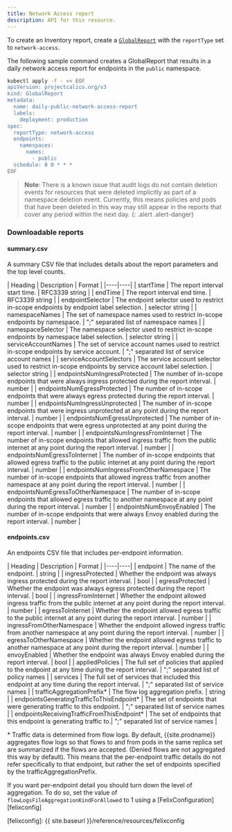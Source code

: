 ```yaml
---
title: Network Access report
description: API for this resource. 
---
```


To create an Inventory report, create a [`GlobalReport`](/reference/resources/globalreport) with the `reportType`
set to `network-access`.

The following sample command creates a GlobalReport that results in a daily network access report for
endpoints in the `public` namespace.

```bash
kubectl apply -f - << EOF
apiVersion: projectcalico.org/v3
kind: GlobalReport
metadata:
  name: daily-public-network-access-report
  labels:
    deployment: production
spec:
  reportType: network-access
  endpoints:
    namespaces:
      names:
        - public
  schedule: 0 0 * * *
EOF
```

> **Note**: There is a known issue that audit logs do not contain deletion events for resources that were
> deleted implicitly as part of a namespace deletion event. Currently, this means policies and pods that have been
> deleted in this way may still appear in the reports that cover any period within the next day.
{: .alert .alert-danger}

### Downloadable reports

#### summary.csv

A summary CSV file that includes details about the report parameters and the top level counts.

| Heading | Description | Format |
|----|----|
| startTime                             | The report interval start time. | RFC3339 string |
| endTime                               | The report interval end time. | RFC3339 string |
| endpointSelector                      | The endpoint selector used to restrict in-scope endpoints by endpoint label selection. | selector string |
| namespaceNames                        | The set of namespace names used to restrict in-scope endpoints by namespace. | ";" separated list of namespace names |
| namespaceSelector                     | The namespace selector used to restrict in-scope endpoints by namespace label selection. | selector string |
| serviceAccountNames                   | The set of service account names used to restrict in-scope endpoints by service account. | ";" separated list of service account names |
| serviceAccountSelectors               | The service account selector used to restrict in-scope endpoints by service account label selection. | selector string |
| endpointsNumIngressProtected          | The number of in-scope endpoints that were always ingress protected during the report interval. | number |
| endpointsNumEgressProtected           | The number of in-scope endpoints that were always egress protected during the report interval. | number |
| endpointsNumIngressUnprotected        | The number of in-scope endpoints that were ingress unprotected at any point during the report interval. | number |
| endpointsNumEgressUnprotected         | The number of in-scope endpoints that were egress unprotected at any point during the report interval. | number |
| endpointsNumIngressFromInternet       | The number of in-scope endpoints that allowed ingress traffic from the public internet at any point during the report interval. | number |
| endpointsNumEgressToInternet          | The number of in-scope endpoints that allowed egress traffic to the public internet at any point during the report interval. | number |
| endpointsNumIngressFromOtherNamespace | The number of in-scope endpoints that allowed ingress traffic from another namespace at any point during the report interval. | number |
| endpointsNumEgressToOtherNamespace    | The number of in-scope endpoints that allowed egress traffic to another namespace at any point during the report interval. | number |
| endpointsNumEnvoyEnabled              | The number of in-scope endpoints that were always Envoy enabled during the report interval. | number |

#### endpoints.csv

An endpoints CSV file that includes per-endpoint information.

| Heading | Description | Format |
|----|----|
| endpoint                                    | The name of the endpoint. | string |
| ingressProtected                            | Whether the endpoint was always ingress protected during the report interval. | bool |
| egressProtected                             | Whether the endpoint was always egress protected during the report interval. | bool |
| ingressFromInternet                         | Whether the endpoint allowed ingress traffic from the public internet at any point during the report interval. | number |
| egressToInternet                            | Whether the endpoint allowed egress traffic to the public internet at any point during the report interval. | number |
| ingressFromOtherNamespace                   | Whether the endpoint allowed ingress traffic from another namespace at any point during the report interval. | number |
| egressToOtherNamespace                      | Whether the endpoint allowed egress traffic to another namespace at any point during the report interval. | number |
| envoyEnabled                                | Whether the endpoint was always Envoy enabled during the report interval. | bool |
| appliedPolicies                             | The full set of policies that applied to the endpoint at any time during the report interval. | ";" separated list of policy names |
| services                                    | The full set of services that included this endpoint at any time during the report interval. | ";" separated list of service names |
| trafficAggregationPrefix\*                  | The flow log aggregation prefix. | string |
| endpointsGeneratingTrafficToThisEndpoint\*  | The set of endpoints that were generating traffic to this endpoint. | ";" separated list of service names |
| endpointsReceivingTrafficFromThisEndpoint\* | The set of endpoints that this endpoint is generating traffic to.| ";" separated list of service names |

\* Traffic data is determined from flow logs. By default, {{site.prodname}} aggregates flow logs so that flows to
   and from pods in the same replica set are summarized if the flows are accepted. (Denied flows are not aggregated this
   way by default). This means that the per-endpoint traffic details do not refer specifically to that endpoint, but
   rather the set of endpoints specified by the trafficAggregationPrefix.

   If you want per-endpoint detail you should turn down the level of aggregation.  To do so,
   set the value of `flowLogsFileAggregationKindForAllowed` to 1 using a [FelixConfiguration][felixconfig]

[felixconfig]: {{ site.baseurl }}/reference/resources/felixconfig
